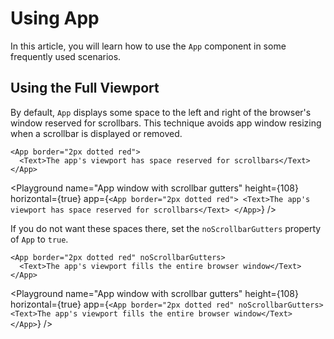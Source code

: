 # Using App

In this article, you will learn how to use the `App` component in some frequently used scenarios.

## Using the Full Viewport

By default, `App` displays some space to the left and right of the browser's window reserved for scrollbars. This technique avoids app window resizing when a scrollbar is displayed or removed.

```ueml copy
<App border="2px dotted red">
  <Text>The app's viewport has space reserved for scrollbars</Text>
</App>
```

<Playground
  name="App window with scrollbar gutters"
  height={108}
  horizontal={true}
  app={`
    <App border="2px dotted red">
      <Text>The app's viewport has space reserved for scrollbars</Text>
    </App>
  `}
/>

If you do not want these spaces there, set the `noScrollbarGutters` property of `App` to `true`.

```ueml copy
<App border="2px dotted red" noScrollbarGutters>
  <Text>The app's viewport fills the entire browser window</Text>
</App>
```

<Playground
  name="App window with scrollbar gutters"
  height={108}
  horizontal={true}
  app={`
    <App border="2px dotted red" noScrollbarGutters>
      <Text>The app's viewport fills the entire browser window</Text>
    </App>
  `}
/>
